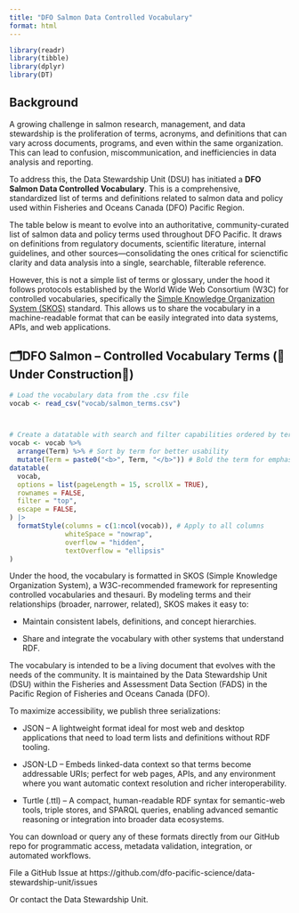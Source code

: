 ```yaml
---
title: "DFO Salmon Data Controlled Vocabulary"
format: html
---
```


```r
library(readr)
library(tibble)
library(dplyr)
library(DT)
```

## Background

A growing challenge in salmon research, management, and data stewardship is the proliferation of terms, acronyms, and definitions that can vary across documents, programs, and even within the same organization. This can lead to confusion, miscommunication, and inefficiencies in data analysis and reporting.

To address this, the Data Stewardship Unit (DSU) has initiated a **DFO Salmon Data Controlled Vocabulary**. This is a comprehensive, standardized list of terms and definitions related to salmon data and policy used within Fisheries and Oceans Canada (DFO) Pacific Region.

The table below is meant to evolve into an authoritative, community-curated list of salmon data and policy terms used throughout DFO Pacific. It draws on definitions from regulatory documents, scientific literature, internal guidelines, and other sources—consolidating the ones critical for scienctific clarity and data analysis into a single, searchable, filterable reference.

However, this is not a simple list of terms or glossary, under the hood it follows protocols established by the World Wide Web Consortium (W3C) for controlled vocabularies, specifically the [Simple Knowledge Organization System (SKOS)](https://www.w3.org/2004/02/skos/) standard. This allows us to share the vocabulary in a machine-readable format that can be easily integrated into data systems, APIs, and web applications.


## 🗂️DFO Salmon -- Controlled Vocabulary Terms (🚧Under Construction🚧)

```r
# Load the vocabulary data from the .csv file
vocab <- read_csv("vocab/salmon_terms.csv")



# Create a datatable with search and filter capabilities ordered by term column
vocab <- vocab %>%
  arrange(Term) %>% # Sort by term for better usability
  mutate(Term = paste0("<b>", Term, "</b>")) # Bold the term for emphasis
datatable(
  vocab,
  options = list(pageLength = 15, scrollX = TRUE),
  rownames = FALSE,
  filter = "top",
  escape = FALSE,
) |> 
  formatStyle(columns = c(1:ncol(vocab)), # Apply to all columns
              whiteSpace = "nowrap",
              overflow = "hidden",
              textOverflow = "ellipsis"
)


```


Under the hood, the vocabulary is formatted in SKOS (Simple Knowledge Organization System), a W3C-recommended framework for representing controlled vocabularies and thesauri. By modeling terms and their relationships (broader, narrower, related), SKOS makes it easy to:

- Maintain consistent labels, definitions, and concept hierarchies.

- Share and integrate the vocabulary with other systems that understand RDF.

The vocabulary is intended to be a living document that evolves with the needs of the community. It is maintained by the Data Stewardship Unit (DSU) within the Fisheries and Assessment Data Section (FADS) in the Pacific Region of Fisheries and Oceans Canada (DFO).

To maximize accessibility, we publish three serializations:

- JSON – A lightweight format ideal for most web and desktop applications that need to load term lists and definitions without RDF tooling.

- JSON-LD – Embeds linked-data context so that terms become addressable URIs; perfect for web pages, APIs, and any environment where you want automatic context resolution and richer interoperability.

- Turtle (.ttl) – A compact, human-readable RDF syntax for semantic-web tools, triple stores, and SPARQL queries, enabling advanced semantic reasoning or integration into broader data ecosystems.

You can download or query any of these formats directly from our GitHub repo for programmatic access, metadata validation, integration, or automated workflows.


File a GitHub Issue at
https://github.com/dfo-pacific-science/data-stewardship-unit/issues

Or contact the Data Stewardship Unit.

<!-- ## 🛠️ TODOs for Improvement

-   [ ] Load vocab metadata from CSV or YAML instead of inline code
-   [ ] Add filters by theme or program
-   [ ] Include persistent w3id URIs once registered
-   [ ] Add stats (e.g., number of terms, match rate with SPSR)
-   [ ] Group vocabularies by domain (e.g., Stock Assessment, Monitoring, Habitat) -->